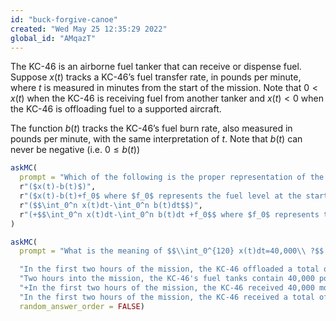 ```yaml
---
id: "buck-forgive-canoe"
created: "Wed May 25 12:35:29 2022"
global_id: "AMqazT"
---
```




The KC-46 is an airborne fuel tanker that can receive or dispense fuel. Suppose
$x(t)$ tracks a KC-46's fuel transfer rate, in pounds per minute, where $t$ is measured in minutes from the start of the mission.  Note that $0 < x(t)$ when the KC-46 is receiving fuel from another tanker and $x(t)<0$ when the KC-46 is offloading fuel to a supported aircraft.

The function $b(t)$ tracks the KC-46's fuel burn rate, also measured in pounds per minute, with the same interpretation of $t$.  Note that $b(t)$ can never be negative (i.e. $0 \leq b(t)$)


```r
askMC(
  prompt = "Which of the following is the proper representation of the KC-46's fuel state $n$ minutes after mission start?",
  r"($x(t)-b(t)$)",
  r"($x(t)-b(t)+f_0$ where $f_0$ represents the fuel level at the start of the mission.)",
  r"($$\int_0^n x(t)dt-\int_0^n b(t)dt$$)",
  r"(+$$\int_0^n x(t)dt-\int_0^n b(t)dt +f_0$$ where $f_0$ represents the fuel level at the start of the mission+)" =  r"(Remember without an initial condition, we can only talk about net change.)"
)
```

```r
askMC(
  prompt = "What is the meaning of $$\\int_0^{120} x(t)dt=40,000\\ ?$$ Keep in mind that there are 60 minutes in 1 hour, so 120 minutes is 2 hours.",

  "In the first two hours of the mission, the KC-46 offloaded a total of 40,000 pounds of fuel.",
  "Two hours into the mission, the KC-46's fuel tanks contain 40,000 pounds of fuel.",
  "+In the first two hours of the mission, the KC-46 received 40,000 more pounds of fuel than it offloaded.+" = "The definite integral tells us about the ***net*** change.",
  "In the first two hours of the mission, the KC-46 received a total of 40,000 pounds of fuel.",
  random_answer_order = FALSE)
```

